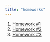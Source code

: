 ```yaml
---
title: "homeworks"
---
```


1.  [Homework #1](hw-1.qmd)
2.  [Homework #2](hw-2.qmd)
3.  [Homework #3](hw-3.qmd)
